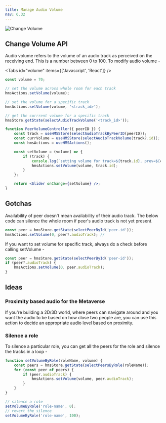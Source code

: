 ```yaml
---
title: Manage Audio Volume
nav: 6.32
---
```


![Change Volume](/guides/volume.png)

## Change Volume API

Audio volume refers to the volume of an audio track as perceived on the receiving end. This is a number between 0 to 100.
To modify audio volume -

<Tabs id="volume" items={['Javascript', 'React']} />

<Tab id='volume-0'>

```js
const volume = 70;

// set the volume across whole room for each track
hmsActions.setVolume(volume);

// set the volume for a specific track
hmsActions.setVolume(volume, '<track_id>');

// get the currrent volume for a specific track
hmsStore.getState(selectAudioTrackVolume('<track_id>'));
```

</Tab>

<Tab id='volume-1'>

```jsx
function PeerVolumeController({ peerID }) {
    const track = useHMSStore(selectAudioTrackByPeerID(peerID));
    const currVolume = useHMSStore(selectAudioTrackVolume(track?.id));
    const hmsActions = useHMSActions();

    const setVolume = (volume) => {
        if (track) {
            console.log(`setting volume for track=${track.id}, prev=${currVolume}, new=${volume}`);
            hmsActions.setVolume(volume, track.id);
        }
    };

    return <Slider onChange={setVolume} />;
}
```

</Tab>

## Gotchas

Availability of peer doesn't mean availability of their audio track. The below code can silence the whole room if peer's audio track is not yet present.

```js
const peer = hmsStore.getState(selectPeerById('peer-id'));
hmsActions.setVolume(0, peer?.audioTrack); //
```

If you want to set volume for specific track, always do a check before calling setVolume -

```js
const peer = hmsStore.getState(selectPeerById('peer-id'));
if (peer?.audioTrack) {
    hmsActions.setVolume(0, peer.audioTrack);
}
```

## Ideas

### Proximity based audio for the Metaverse

If you're building a 2D/3D world, where peers can navigate around and you want the audio to be based on how close two people are, you can use this action to decide an appropriate audio level based on proximity.

### Silence a role

To silence a particular role, you can get all the peers for the role and silence the tracks in a loop -

```js
function setVolumeByRole(roleName, volume) {
    const peers = hmsStore.getState(selectPeersByRole(roleName));
    for (const peer of peers) {
        if (peer.audioTrack) {
            hmsActions.setVolume(volume, peer.audioTrack);
        }
    }
}

// silence a role
setVolumeByRole('role-name', 0);
// revert the silence
setVolumeByRole('role-name', 100);
```
